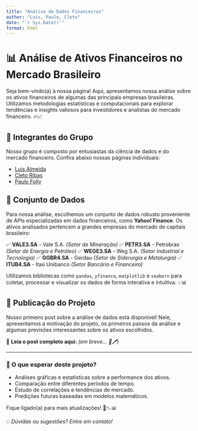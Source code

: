 ```yaml
---
title: "Análise de Dados Financeiros"
author: "Luis, Paulo, Cleto"
date: "`r Sys.Date()`"
format: html
---
```


# 📊 Análise de Ativos Financeiros no Mercado Brasileiro

Seja bem-vindo(a) à nossa página! Aqui, apresentamos nossa análise sobre os ativos financeiros de algumas das principais empresas brasileiras. Utilizamos metodologias estatísticas e computacionais para explorar tendências e insights valiosos para investidores e analistas do mercado financeiro. 🔥📈

## 👥 Integrantes do Grupo
Nosso grupo é composto por entusiastas da ciência de dados e do mercado financeiro. Confira abaixo nossas páginas individuais:

- [Luis Almeida](https://luisgralmeida2001.github.io/portfolio/)
- [Cleto Ribas](https://cletoribas.github.io/portfolio/)
- [Paulo Folly](https://github.com/paulofolly/portfolio)

## 📡 Conjunto de Dados

Para nossa análise, escolhemos um conjunto de dados robusto proveniente de APIs especializadas em dados financeiros, como **Yahoo! Finance**. Os ativos analisados pertencem a grandes empresas do mercado de capitais brasileiro:

✅ **VALE3.SA** - Vale S.A. *(Setor de Mineração)*
✅ **PETR3.SA** - Petrobras *(Setor de Energia e Petróleo)*
✅ **WEGE3.SA** - Weg S.A. *(Setor Industrial e Tecnologia)*
✅ **GGBR4.SA** - Gerdau *(Setor de Siderurgia e Metalurgia)*
✅ **ITUB4.SA** - Itaú Unibanco *(Setor Bancário e Financeiro)*

Utilizamos bibliotecas como `pandas`, `yfinance`, `matplotlib` e `seaborn` para coletar, processar e visualizar os dados de forma interativa e intuitiva. 💡📊

## 📝 Publicação do Projeto

Nosso primeiro post sobre a análise de dados está disponível! Nele, apresentamos a motivação do projeto, os primeiros passos da análise e algumas previsões interessantes sobre os ativos escolhidos.

📢 **Leia o post completo aqui:** *(em breve... 📄🖊️)*

---

### 🔎 O que esperar deste projeto?

- Análises gráficas e estatísticas sobre a performance dos ativos.
- Comparação entre diferentes períodos de tempo.
- Estudo de correlações e tendências de mercado.
- Predições futuras baseadas em modelos matemáticos.

Fique ligado(a) para mais atualizações! 🚀📉📊

💡 *Dúvidas ou sugestões? Entre em contato!*
